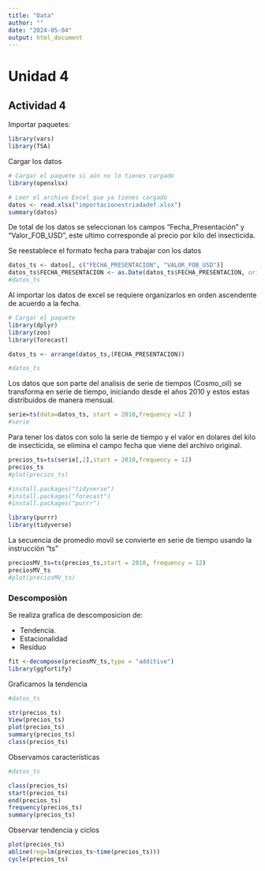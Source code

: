 ```yaml
---
title: "Data"
author: ""
date: "2024-05-04"
output: html_document
---
```


# Unidad 4

<h2>Actividad 4</h2>


Importar paquetes:

```r
library(vars)
library(TSA)
```
<p>Cargar los datos</p>

```r
# Cargar el paquete si aún no lo tienes cargado
library(openxlsx)

# Leer el archivo Excel que ya tienes cargado
datos <- read.xlsx("importacionestriadadef.xlsx")
summary(datos)

```


<p>De total de los datos se seleccionan los campos "Fecha_Presentación" y "Valor_FOB_USD", este ultimo corresponde al precio por kilo del insecticida.</p>

Se reestablece el formato fecha para trabajar con los datos

```r
datos_ts <- datos[, c("FECHA_PRESENTACION", "VALOR_FOB_USD")]
datos_ts$FECHA_PRESENTACION <- as.Date(datos_ts$FECHA_PRESENTACION, origin = "1899-12-30")
#datos_ts

```

<p>Al importar los datos de excel se requiere organizarlos en orden ascendente de acuerdo a la fecha.</p>

```r

# Cargar el paquete
library(dplyr)
library(zoo)
library(forecast)

datos_ts <- arrange(datos_ts,(FECHA_PRESENTACION))

#datos_ts
```

<p>Los datos que son parte del analisis de serie de tiempos (Cosmo_oil) se transforma en serie de tiempo, iniciando desde el años 2010 y estos estas distribuidos de manera mensual.</p>

```r
serie=ts(data=datos_ts, start = 2010,frequency =12 )
#serie
```

<p>Para tener los datos con solo la serie de tiempo y el valor en dolares del kilo de insecticida, se elimina el campo fecha que viene del archivo original.</p>

```r
precios_ts=ts(serie[,2],start = 2010,frequency = 12)
precios_ts
#plot(precios_ts)
```

```r
#install.packages("tidyverse")
#install.packages("forecast")
#install.packages("purrr")

library(purrr)
library(tidyverse)

```

<p>La secuencia de promedio movil se convierte en serie de tiempo usando la instrucciòn "ts"</p>

```r
preciosMV_ts=ts(precios_ts,start = 2010, frequency = 12)
preciosMV_ts
#plot(preciosMV_ts)

```
<h3>Descomposiòn</h3>

Se realiza grafica de descomposicion de:

<ul>

<li>Tendencia.</li>

<li>Estacionalidad</li>

<li>Residuo</li>

</ul>

```r
fit <-decompose(preciosMV_ts,type = "additive")
library(ggfortify)

```

Graficamos la tendencia

```r
#datos_ts

str(precios_ts)
View(precios_ts)
plot(precios_ts)
summary(precios_ts)
class(precios_ts)

```
Observamos características


```r
#datos_ts

class(precios_ts)
start(precios_ts)
end(precios_ts)
frequency(precios_ts)
summary(precios_ts)

```

Observar tendencia y ciclos
```r
plot(precios_ts)
abline(reg=lm(precios_ts~time(precios_ts)))
cycle(precios_ts)
```